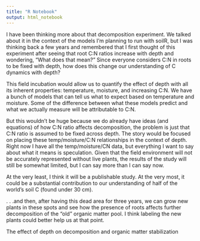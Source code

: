```yaml
---
title: "R Notebook"
output: html_notebook
---
```



I have been thinking more about that decomposition experiment.  We talked about it in the context of the models I'm planning to run with soilR, but I was thinking back a few years and remembered that I first thought of this experiment after seeing that root C:N ratios increase with depth and wondering, "What does that mean?"  Since everyone considers C:N in roots to be fixed with depth, how does this change our understanding of C dynamics with depth?

This field incubation would allow us to quantify the effect of depth with all its inherent properties: temperature, moisture, and increasing C:N.  We have a bunch of models that can tell us what to expect based on temperature and moisture.  Some of the difference between what these models predict and what we actually measure will be attributable to C:N. 

But this wouldn't be huge because we do already have ideas (and equations) of how C:N ratio affects decomposition, the problem is just that C:N ratio is assumed to be fixed across depth.  The story would be focused on placing these temp/moisture/C:N relationships in the context of depth.  Right now I have all the temp/moisture/CN data, but everything I want to say about what it means is speculation.  Given that the field environment will not be accurately represented without live plants, the results of the study will still be somewhat limited, but I can say more than I can say now. 

At the very least, I think it will be a publishable study. At the very most, it could be a substantial contribution to our understanding of half of the world's soil C (found under 30 cm). 

. . .and then, after having this dead area for three years, we can grow new plants in these spots and see how the presence of roots affects further decomposition of the "old" organic matter pool.  I think labeling the new plants could better help us at that point.    


The effect of depth on decomposition and organic matter stabilization
